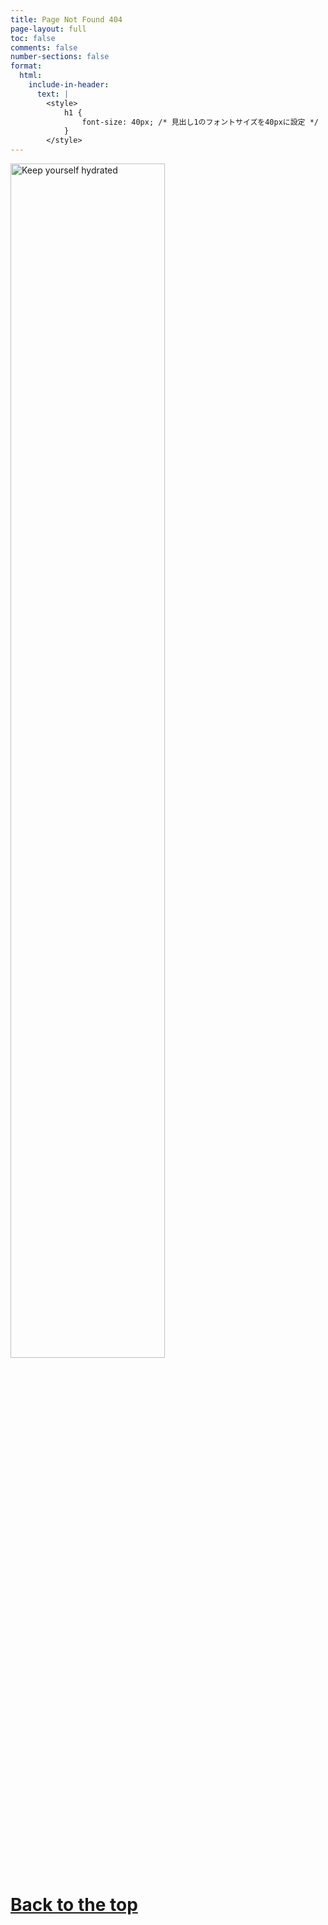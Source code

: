 ```yaml
---
title: Page Not Found 404
page-layout: full
toc: false
comments: false
number-sections: false
format:
  html:
    include-in-header:
      text: | 
        <style>
            h1 {
                font-size: 40px; /* 見出し1のフォントサイズを40pxに設定 */
            }
        </style>
---
```


[![Keep yourself hydrated](static/Files/秋田犬.jpg){fig-align="center" width="70%"}](https://162348.github.io/)

# [Back to the top](https://Legal-Dragoman.github.io/)
